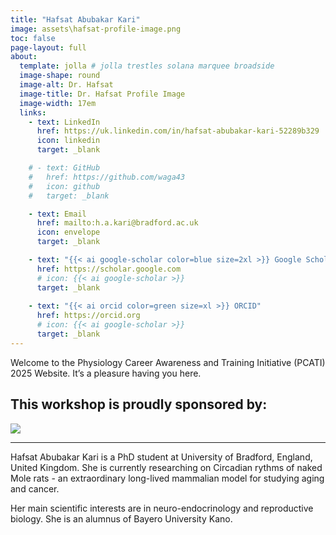 ```yaml
---
title: "Hafsat Abubakar Kari"
image: assets\hafsat-profile-image.png
toc: false
page-layout: full
about: 
  template: jolla # jolla trestles solana marquee broadside
  image-shape: round
  image-alt: Dr. Hafsat
  image-title: Dr. Hafsat Profile Image
  image-width: 17em
  links:
    - text: LinkedIn
      href: https://uk.linkedin.com/in/hafsat-abubakar-kari-52289b329
      icon: linkedin
      target: _blank

    # - text: GitHub
    #   href: https://github.com/waga43
    #   icon: github
    #   target: _blank

    - text: Email
      href: mailto:h.a.kari@bradford.ac.uk
      icon: envelope
      target: _blank

    - text: "{{< ai google-scholar color=blue size=2xl >}} Google Scholar"
      href: https://scholar.google.com
      # icon: {{< ai google-scholar >}}
      target: _blank
    
    - text: "{{< ai orcid color=green size=xl >}} ORCID"
      href: https://orcid.org
      # icon: {{< ai google-scholar >}}
      target: _blank
---
```



Welcome to the Physiology Career Awareness and Training Initiative (PCATI) 2025 Website. It's a pleasure having you here.

**This workshop is proudly sponsored by:**
---

![](assets\the-physiological-society-logo.png)

---

Hafsat Abubakar Kari is a PhD student at University of Bradford, England, United Kingdom. She is currently researching on Circadian rythms of naked Mole rats - an extraordinary long-lived mammalian model for studying aging and cancer. 

Her main scientific interests are in neuro-endocrinology and reproductive biology. She is an alumnus of Bayero University Kano.